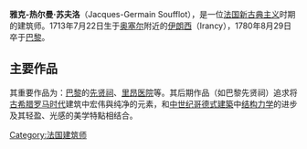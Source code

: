 '''雅克-热尔曼·苏夫洛'''（Jacques-Germain Soufflot），是一位[[法国|法国]][[新古典主义|新古典主义]]时期的建筑师。1713年7月22日生于[[奥塞尔|奥塞尔]]附近的[[伊朗西|伊朗西]]（Irancy），1780年8月29日卒于[[巴黎|巴黎]]。

==主要作品==
其重要作品为：[[巴黎|巴黎]]的[[先贤祠|先贤祠]]、[[里昂医院|里昂医院]]等。其后期作品（如巴黎先贤祠）追求将[[古希腊|古希腊]][[罗马时代|罗马时代]]建筑中宏伟與纯净的元素，和[[中世纪|中世纪]][[哥德式建築|哥德式建築]]中[[结构力学|结构力学]]的进步及其轻盈、光感的美学特點相结合。
{{Authority control}}
{{法国人小作品}}

[[Category:法国建筑师|Category:法国建筑师]]